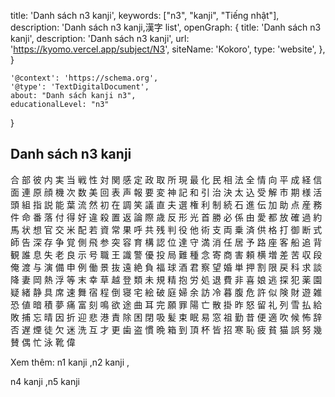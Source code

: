   title: 'Danh sách n3 kanji',
  keywords: ["n3", "kanji", "Tiếng nhật"],
  description: 'Danh sách n3 kanji,漢字 list',
  openGraph: {
    title: 'Danh sách n3 kanji',
    description: 'Danh sách n3 kanji',
    url: 'https://kyomo.vercel.app/subject/N3',
    siteName: 'Kokoro',
    type: 'website',
  },
}

    '@context': 'https://schema.org',
    '@type': 'TextDigitalDocument',
    about: "Danh sách kanji n3",
    educationalLevel: "n3"
}

## Danh sách n3 kanji
<Link href="/post/合">合</Link>
<Link href="/post/部">部</Link>
<Link href="/post/彼">彼</Link>
<Link href="/post/内">内</Link>
<Link href="/post/実">実</Link>
<Link href="/post/当">当</Link>
<Link href="/post/戦">戦</Link>
<Link href="/post/性">性</Link>
<Link href="/post/対">対</Link>
<Link href="/post/関">関</Link>
<Link href="/post/感">感</Link>
<Link href="/post/定">定</Link>
<Link href="/post/政">政</Link>
<Link href="/post/取">取</Link>
<Link href="/post/所">所</Link>
<Link href="/post/現">現</Link>
<Link href="/post/最">最</Link>
<Link href="/post/化">化</Link>
<Link href="/post/民">民</Link>
<Link href="/post/相">相</Link>
<Link href="/post/法">法</Link>
<Link href="/post/全">全</Link>
<Link href="/post/情">情</Link>
<Link href="/post/向">向</Link>
<Link href="/post/平">平</Link>
<Link href="/post/成">成</Link>
<Link href="/post/経">経</Link>
<Link href="/post/信">信</Link>
<Link href="/post/面">面</Link>
<Link href="/post/連">連</Link>
<Link href="/post/原">原</Link>
<Link href="/post/顔">顔</Link>
<Link href="/post/機">機</Link>
<Link href="/post/次">次</Link>
<Link href="/post/数">数</Link>
<Link href="/post/美">美</Link>
<Link href="/post/回">回</Link>
<Link href="/post/表">表</Link>
<Link href="/post/声">声</Link>
<Link href="/post/報">報</Link>
<Link href="/post/要">要</Link>
<Link href="/post/変">変</Link>
<Link href="/post/神">神</Link>
<Link href="/post/記">記</Link>
<Link href="/post/和">和</Link>
<Link href="/post/引">引</Link>
<Link href="/post/治">治</Link>
<Link href="/post/決">決</Link>
<Link href="/post/太">太</Link>
<Link href="/post/込">込</Link>
<Link href="/post/受">受</Link>
<Link href="/post/解">解</Link>
<Link href="/post/市">市</Link>
<Link href="/post/期">期</Link>
<Link href="/post/様">様</Link>
<Link href="/post/活">活</Link>
<Link href="/post/頭">頭</Link>
<Link href="/post/組">組</Link>
<Link href="/post/指">指</Link>
<Link href="/post/説">説</Link>
<Link href="/post/能">能</Link>
<Link href="/post/葉">葉</Link>
<Link href="/post/流">流</Link>
<Link href="/post/然">然</Link>
<Link href="/post/初">初</Link>
<Link href="/post/在">在</Link>
<Link href="/post/調">調</Link>
<Link href="/post/笑">笑</Link>
<Link href="/post/議">議</Link>
<Link href="/post/直">直</Link>
<Link href="/post/夫">夫</Link>
<Link href="/post/選">選</Link>
<Link href="/post/権">権</Link>
<Link href="/post/利">利</Link>
<Link href="/post/制">制</Link>
<Link href="/post/続">続</Link>
<Link href="/post/石">石</Link>
<Link href="/post/進">進</Link>
<Link href="/post/伝">伝</Link>
<Link href="/post/加">加</Link>
<Link href="/post/助">助</Link>
<Link href="/post/点">点</Link>
<Link href="/post/産">産</Link>
<Link href="/post/務">務</Link>
<Link href="/post/件">件</Link>
<Link href="/post/命">命</Link>
<Link href="/post/番">番</Link>
<Link href="/post/落">落</Link>
<Link href="/post/付">付</Link>
<Link href="/post/得">得</Link>
<Link href="/post/好">好</Link>
<Link href="/post/違">違</Link>
<Link href="/post/殺">殺</Link>
<Link href="/post/置">置</Link>
<Link href="/post/返">返</Link>
<Link href="/post/論">論</Link>
<Link href="/post/際">際</Link>
<Link href="/post/歳">歳</Link>
<Link href="/post/反">反</Link>
<Link href="/post/形">形</Link>
<Link href="/post/光">光</Link>
<Link href="/post/首">首</Link>
<Link href="/post/勝">勝</Link>
<Link href="/post/必">必</Link>
<Link href="/post/係">係</Link>
<Link href="/post/由">由</Link>
<Link href="/post/愛">愛</Link>
<Link href="/post/都">都</Link>
<Link href="/post/放">放</Link>
<Link href="/post/確">確</Link>
<Link href="/post/過">過</Link>
<Link href="/post/約">約</Link>
<Link href="/post/馬">馬</Link>
<Link href="/post/状">状</Link>
<Link href="/post/想">想</Link>
<Link href="/post/官">官</Link>
<Link href="/post/交">交</Link>
<Link href="/post/米">米</Link>
<Link href="/post/配">配</Link>
<Link href="/post/若">若</Link>
<Link href="/post/資">資</Link>
<Link href="/post/常">常</Link>
<Link href="/post/果">果</Link>
<Link href="/post/呼">呼</Link>
<Link href="/post/共">共</Link>
<Link href="/post/残">残</Link>
<Link href="/post/判">判</Link>
<Link href="/post/役">役</Link>
<Link href="/post/他">他</Link>
<Link href="/post/術">術</Link>
<Link href="/post/支">支</Link>
<Link href="/post/両">両</Link>
<Link href="/post/乗">乗</Link>
<Link href="/post/済">済</Link>
<Link href="/post/供">供</Link>
<Link href="/post/格">格</Link>
<Link href="/post/打">打</Link>
<Link href="/post/御">御</Link>
<Link href="/post/断">断</Link>
<Link href="/post/式">式</Link>
<Link href="/post/師">師</Link>
<Link href="/post/告">告</Link>
<Link href="/post/深">深</Link>
<Link href="/post/存">存</Link>
<Link href="/post/争">争</Link>
<Link href="/post/覚">覚</Link>
<Link href="/post/側">側</Link>
<Link href="/post/飛">飛</Link>
<Link href="/post/参">参</Link>
<Link href="/post/突">突</Link>
<Link href="/post/容">容</Link>
<Link href="/post/育">育</Link>
<Link href="/post/構">構</Link>
<Link href="/post/認">認</Link>
<Link href="/post/位">位</Link>
<Link href="/post/達">達</Link>
<Link href="/post/守">守</Link>
<Link href="/post/満">満</Link>
<Link href="/post/消">消</Link>
<Link href="/post/任">任</Link>
<Link href="/post/居">居</Link>
<Link href="/post/予">予</Link>
<Link href="/post/路">路</Link>
<Link href="/post/座">座</Link>
<Link href="/post/客">客</Link>
<Link href="/post/船">船</Link>
<Link href="/post/追">追</Link>
<Link href="/post/背">背</Link>
<Link href="/post/観">観</Link>
<Link href="/post/誰">誰</Link>
<Link href="/post/息">息</Link>
<Link href="/post/失">失</Link>
<Link href="/post/老">老</Link>
<Link href="/post/良">良</Link>
<Link href="/post/示">示</Link>
<Link href="/post/号">号</Link>
<Link href="/post/職">職</Link>
<Link href="/post/王">王</Link>
<Link href="/post/識">識</Link>
<Link href="/post/警">警</Link>
<Link href="/post/優">優</Link>
<Link href="/post/投">投</Link>
<Link href="/post/局">局</Link>
<Link href="/post/難">難</Link>
<Link href="/post/種">種</Link>
<Link href="/post/念">念</Link>
<Link href="/post/寄">寄</Link>
<Link href="/post/商">商</Link>
<Link href="/post/害">害</Link>
<Link href="/post/頼">頼</Link>
<Link href="/post/横">横</Link>
<Link href="/post/増">増</Link>
<Link href="/post/差">差</Link>
<Link href="/post/苦">苦</Link>
<Link href="/post/収">収</Link>
<Link href="/post/段">段</Link>
<Link href="/post/俺">俺</Link>
<Link href="/post/渡">渡</Link>
<Link href="/post/与">与</Link>
<Link href="/post/演">演</Link>
<Link href="/post/備">備</Link>
<Link href="/post/申">申</Link>
<Link href="/post/例">例</Link>
<Link href="/post/働">働</Link>
<Link href="/post/景">景</Link>
<Link href="/post/抜">抜</Link>
<Link href="/post/遠">遠</Link>
<Link href="/post/絶">絶</Link>
<Link href="/post/負">負</Link>
<Link href="/post/福">福</Link>
<Link href="/post/球">球</Link>
<Link href="/post/酒">酒</Link>
<Link href="/post/君">君</Link>
<Link href="/post/察">察</Link>
<Link href="/post/望">望</Link>
<Link href="/post/婚">婚</Link>
<Link href="/post/単">単</Link>
<Link href="/post/押">押</Link>
<Link href="/post/割">割</Link>
<Link href="/post/限">限</Link>
<Link href="/post/戻">戻</Link>
<Link href="/post/科">科</Link>
<Link href="/post/求">求</Link>
<Link href="/post/談">談</Link>
<Link href="/post/降">降</Link>
<Link href="/post/妻">妻</Link>
<Link href="/post/岡">岡</Link>
<Link href="/post/熱">熱</Link>
<Link href="/post/浮">浮</Link>
<Link href="/post/等">等</Link>
<Link href="/post/末">末</Link>
<Link href="/post/幸">幸</Link>
<Link href="/post/草">草</Link>
<Link href="/post/越">越</Link>
<Link href="/post/登">登</Link>
<Link href="/post/類">類</Link>
<Link href="/post/未">未</Link>
<Link href="/post/規">規</Link>
<Link href="/post/精">精</Link>
<Link href="/post/抱">抱</Link>
<Link href="/post/労">労</Link>
<Link href="/post/処">処</Link>
<Link href="/post/退">退</Link>
<Link href="/post/費">費</Link>
<Link href="/post/非">非</Link>
<Link href="/post/喜">喜</Link>
<Link href="/post/娘">娘</Link>
<Link href="/post/逃">逃</Link>
<Link href="/post/探">探</Link>
<Link href="/post/犯">犯</Link>
<Link href="/post/薬">薬</Link>
<Link href="/post/園">園</Link>
<Link href="/post/疑">疑</Link>
<Link href="/post/緒">緒</Link>
<Link href="/post/静">静</Link>
<Link href="/post/具">具</Link>
<Link href="/post/席">席</Link>
<Link href="/post/速">速</Link>
<Link href="/post/舞">舞</Link>
<Link href="/post/宿">宿</Link>
<Link href="/post/程">程</Link>
<Link href="/post/倒">倒</Link>
<Link href="/post/寝">寝</Link>
<Link href="/post/宅">宅</Link>
<Link href="/post/絵">絵</Link>
<Link href="/post/破">破</Link>
<Link href="/post/庭">庭</Link>
<Link href="/post/婦">婦</Link>
<Link href="/post/余">余</Link>
<Link href="/post/訪">訪</Link>
<Link href="/post/冷">冷</Link>
<Link href="/post/暮">暮</Link>
<Link href="/post/腹">腹</Link>
<Link href="/post/危">危</Link>
<Link href="/post/許">許</Link>
<Link href="/post/似">似</Link>
<Link href="/post/険">険</Link>
<Link href="/post/財">財</Link>
<Link href="/post/遊">遊</Link>
<Link href="/post/雑">雑</Link>
<Link href="/post/恐">恐</Link>
<Link href="/post/値">値</Link>
<Link href="/post/暗">暗</Link>
<Link href="/post/積">積</Link>
<Link href="/post/夢">夢</Link>
<Link href="/post/痛">痛</Link>
<Link href="/post/富">富</Link>
<Link href="/post/刻">刻</Link>
<Link href="/post/鳴">鳴</Link>
<Link href="/post/欲">欲</Link>
<Link href="/post/途">途</Link>
<Link href="/post/曲">曲</Link>
<Link href="/post/耳">耳</Link>
<Link href="/post/完">完</Link>
<Link href="/post/願">願</Link>
<Link href="/post/罪">罪</Link>
<Link href="/post/陽">陽</Link>
<Link href="/post/亡">亡</Link>
<Link href="/post/散">散</Link>
<Link href="/post/掛">掛</Link>
<Link href="/post/昨">昨</Link>
<Link href="/post/怒">怒</Link>
<Link href="/post/留">留</Link>
<Link href="/post/礼">礼</Link>
<Link href="/post/列">列</Link>
<Link href="/post/雪">雪</Link>
<Link href="/post/払">払</Link>
<Link href="/post/給">給</Link>
<Link href="/post/敗">敗</Link>
<Link href="/post/捕">捕</Link>
<Link href="/post/忘">忘</Link>
<Link href="/post/晴">晴</Link>
<Link href="/post/因">因</Link>
<Link href="/post/折">折</Link>
<Link href="/post/迎">迎</Link>
<Link href="/post/悲">悲</Link>
<Link href="/post/港">港</Link>
<Link href="/post/責">責</Link>
<Link href="/post/除">除</Link>
<Link href="/post/困">困</Link>
<Link href="/post/閉">閉</Link>
<Link href="/post/吸">吸</Link>
<Link href="/post/髪">髪</Link>
<Link href="/post/束">束</Link>
<Link href="/post/眠">眠</Link>
<Link href="/post/易">易</Link>
<Link href="/post/窓">窓</Link>
<Link href="/post/祖">祖</Link>
<Link href="/post/勤">勤</Link>
<Link href="/post/昔">昔</Link>
<Link href="/post/便">便</Link>
<Link href="/post/適">適</Link>
<Link href="/post/吹">吹</Link>
<Link href="/post/候">候</Link>
<Link href="/post/怖">怖</Link>
<Link href="/post/辞">辞</Link>
<Link href="/post/否">否</Link>
<Link href="/post/遅">遅</Link>
<Link href="/post/煙">煙</Link>
<Link href="/post/徒">徒</Link>
<Link href="/post/欠">欠</Link>
<Link href="/post/迷">迷</Link>
<Link href="/post/洗">洗</Link>
<Link href="/post/互">互</Link>
<Link href="/post/才">才</Link>
<Link href="/post/更">更</Link>
<Link href="/post/歯">歯</Link>
<Link href="/post/盗">盗</Link>
<Link href="/post/慣">慣</Link>
<Link href="/post/晩">晩</Link>
<Link href="/post/箱">箱</Link>
<Link href="/post/到">到</Link>
<Link href="/post/頂">頂</Link>
<Link href="/post/杯">杯</Link>
<Link href="/post/皆">皆</Link>
<Link href="/post/招">招</Link>
<Link href="/post/寒">寒</Link>
<Link href="/post/恥">恥</Link>
<Link href="/post/疲">疲</Link>
<Link href="/post/貧">貧</Link>
<Link href="/post/猫">猫</Link>
<Link href="/post/誤">誤</Link>
<Link href="/post/努">努</Link>
<Link href="/post/幾">幾</Link>
<Link href="/post/賛">賛</Link>
<Link href="/post/偶">偶</Link>
<Link href="/post/忙">忙</Link>
<Link href="/post/泳">泳</Link>
<Link href="/post/靴">靴</Link>
<Link href="/post/偉">偉</Link>

Xem thêm: <Link href="/subject/N1_1">n1 kanji </Link>,<Link href="/subject/N2">n2 kanji </Link>,
<Link href="/subject/N4">n4 kanji </Link>,<Link href="/subject/N5">n5 kanji </Link>